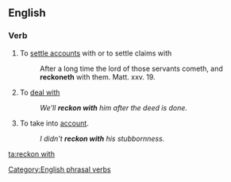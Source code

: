 ==English==

===Verb===
{{en-verb|inf=to [[reckon]] [[with]]|reckons with|reckoning with|reckoned with}}

# To [[settle accounts]] with or to settle claims with
#:After a long time the lord of those servants cometh, and '''reckoneth''' with them. Matt. xxv. 19.
# To [[deal with]]
#: ''We'll '''reckon with''' him after the deed is done.''
# To take into [[account]].
#: ''I didn't '''reckon with''' his stubbornness.''

[[Category:English phrasal verbs]]

[[ta:reckon with]]